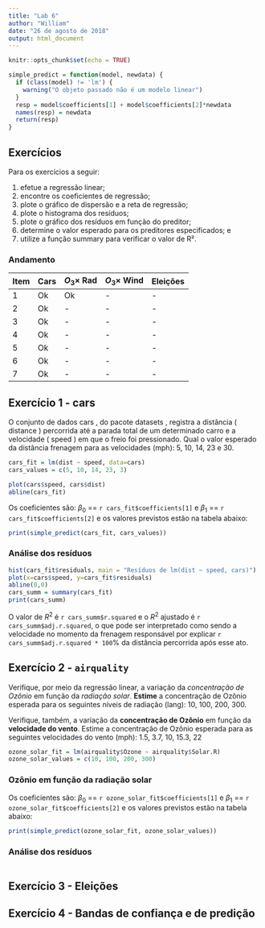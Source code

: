 ```yaml
---
title: "Lab 6"
author: "William"
date: "26 de agosto de 2018"
output: html_document
---
```


```r
knitr::opts_chunk$set(echo = TRUE)

simple_predict = function(model, newdata) {
  if (class(model) != 'lm') {
    warning("O objeto passado não é um modelo linear")
  }
  resp = model$coefficients[1] + model$coefficients[2]*newdata
  names(resp) = newdata
  return(resp)
}

```

## Exercícios

Para os exercícios a seguir: 

1. efetue a regressão linear; 
2. encontre os coeficientes de regressão; 
3. plote o gráfico de dispersão e a reta de regressão; 
4. plote o histograma dos resíduos; 
5. plote o gráfico dos resíduos em função do preditor; 
6. determine o valor esperado para os preditores especificados; e 
7. utilize a função summary para verificar o valor de R².

### Andamento

Item |  Cars | $O_3 \times$ Rad | $O_3 \times$ Wind | Eleições | Bandas
-----|-------|------------|----------|--------
1    | Ok | Ok | - | -| -  
2    | Ok | - | - | - | - 
3    | Ok | - | - | - | - 
4    | Ok | - | - | - | - 
5    | Ok | - | - | - | - 
6    | Ok | - | - | - | - 
7    | Ok | - | - | - | - 

## Exercício 1 - cars

O conjunto de dados cars , do pacote datasets , registra a distância ( distance ) percorrida até a parada total de um determinado carro e a velocidade ( speed ) em que o freio foi pressionado. Qual o valor esperado da distância frenagem para as velocidades (mph): 5, 10, 14, 23 e 30.

```r
cars_fit = lm(dist ~ speed, data=cars)
cars_values = c(5, 10, 14, 23, 3)

plot(cars$speed, cars$dist)
abline(cars_fit)
```

Os coeficientes são: $\beta_0$ == `r cars_fit$coefficients[1]` e $\beta_1$ == `r cars_fit$coefficients[2]` e os valores previstos estão na tabela abaixo:

```r
print(simple_predict(cars_fit, cars_values))
```
### Análise dos resíduos

```r
hist(cars_fit$residuals, main = "Resíduos de lm(dist ~ speed, cars)")
plot(x=cars$speed, y=cars_fit$residuals)
abline(0,0)
cars_summ = summary(cars_fit)
print(cars_summ)
```

O valor de $R^2$ é `r cars_summ$r.squared` e o $R^2$ ajustado é `r cars_summ$adj.r.squared`, o que pode ser interpretado como sendo a velocidade no momento da frenagem responsável por explicar `r cars_summ$adj.r.squared * 100`% da distância percorrida após esse ato.

## Exercício 2 - `airquality`

Verifique, por meio da regressão linear, a variação da *concentração de Ozônio* em função da *radiação solar*. **Estime** a concentração de Ozônio esperada para os seguintes níveis de radiação (lang): 10, 100, 200, 300.

Verifique, também, a variação da **concentração de Ozônio** em função da **velocidade do vento**. Estime a concentração de Ozônio esperada para as seguintes velocidades do vento (mph): 1.5, 3.7, 10, 15.3, 22

```r
ozone_solar_fit = lm(airquality$Ozone ~ airquality$Solar.R)
ozone_solar_values = c(10, 100, 200, 300)
```

### Ozônio em função da radiação solar

Os coeficientes são: $\beta_0$ == `r ozone_solar_fit$coefficients[1]` e $\beta_1$ == `r ozone_solar_fit$coefficients[2]` e os valores previstos estão na tabela abaixo:

```r
print(simple_predict(ozone_solar_fit, ozone_solar_values))
```

### Análise dos resíduos
```r
```

## Exercício 3 - Eleições


## Exercício 4 - Bandas de confiança e de predição